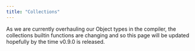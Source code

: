 ```yaml
---
title: "Collections"
---
```



<CardGrid stagger>

</CardGrid>

<Card title="Will be Released for v0.9.0">
    As we are currently overhauling our Object types
    in the compiler, the collections builtin functions
    are changing and so this page will be updated hopefully
    by the time v0.9.0 is released.
</Card>
